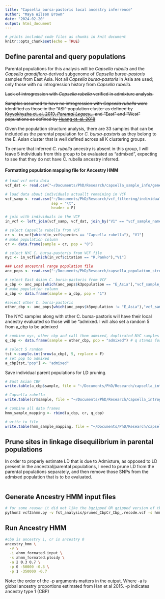 ```yaml
---
title: "Capsella bursa-pastoris local ancestry inferrence"
author: "Maya Wilson Brown"
date: "2024-02-20"
output: html_document
---
```

```r
# prints included code files as chunks in knit document
knitr::opts_chunk$set(echo = TRUE)
```

## Define parental and query populations
Parental populations for this analysis will be *Capsella rubella* and the *Capsella grandiflora*-derived subgenome of *Capsella bursa-pastoris* samples from East Asia. Not all *Capsella bursa-pastoris* in Asia are used; only those with no introgression history from *Capsella rubella*.

~~Lack of introgression with *Capsella rubella* verified in admixture analysis.~~

~~Samples assumed to have no introgression with *Capsella rubella* were identified as those in the "ASI" population cluster as defined by [Kryvokhyzha et. al. 2019, *Parental Legacy...*](https://doi.org/10.1371/journal.pgen.1007949) and "East" and "West" populations as defined by [Huang et. al. 2018](https://doi.org/10.1111/nph.15299)~~

Given the population structure analysis, there are 33 samples that can be included as the parental population for *C. bursa-pastoris* as they belong to the E. Asian cluster that is well defined across all K clustering groups.

To ensure that inferred *C. rubella* ancestry is absent in this group, I will leave 5 individuals from this group to be evaluated as "admixed", expecting to see that they do not have C. rubella ancestry inferred.

#### Formatting population mapping file for Ancestry HMM
```r
# load vcf meta data
vcf_dat <- read.csv("~/Documents/PhD/Research/capsella_sample_info/generated_mkwb/Capsella_vcf_metadata.txt", sep = "\t", header = T)

# load data about individuals actuallt remaining in VCF
vcf_samp <- read.csv("~/Documents/PhD/Research/vcf_filtering/individuals/vcf_samples.txt",
                     sep = "\t",
                     header = F)

# join with individuals in the VCF
in_vcf <- left_join(vcf_samp, vcf_dat, join_by("V1" == "vcf_sample_name"))

# select Capsella rubella from VCF
cr <- in_vcf[which(in_vcf$species == "Capsella rubella"), "V1"]
# make population column
cr <- data.frame(sample = cr, pop = "0")

# select NYC C. bursa-pastoris from VCF file
nyc <- in_vcf[which(in_vcf$citation == "R.Panko"),"V1"]

### Load ancestral range population file
anc_pops <- read.csv("~/Documents/PhD/Research/capsella_population_structure/cbp_pop_str.txt", header = T, sep = "\t")

# select East Asian C. bursa-pastoris from VCF
a_cbp <- anc_pops[which(anc_pops$k3population == "E_Asia"),"vcf_sample_name"]
# make population column
a_cbp <- data.frame(sample = a_cbp, pop = "1")

#select other C. bursa-pastoris
other_cbp <- anc_pops[which(anc_pops$k3population != "E_Asia"),"vcf_sample_name"]
```

The NYC samples along with other C. bursa-pastoris will have their local ancestry evaluated so those will be "admixed. I will also set a random 5 from a_cbp to be admixed
```r
# combine nyc, other cbp and call them admixed, duplicated NYC samples
q_cbp <- data.frame(sample = other_cbp, pop = "admixed") # q stands for query

# select 5 random
tst <-sample.int(nrow(a_cbp), 5, replace = F)
# set pop to admixed
a_cbp[tst,"pop"] <- "admixed"
```

Save individual parent populations for LD pruning.
```r
# East Asian CBP
write.table(a_cbp$sample, file = "~/Documents/PhD/Research/capsella_introgression/eAsia_cbp.txt", quote = F, row.names = F, col.names = F)

# Capsella rubella
write.table(cr$sample, file = "~/Documents/PhD/Research/capsella_introgression/c_rubella.txt", quote = F, row.names = F, col.names = F)
```


```r
# combine all data frames
hmm_sample_mapping <- rbind(a_cbp, cr, q_cbp)
```

```r
# write to file
write.table(hmm_sample_mapping, file = "~/Documents/PhD/Research/capsella_introgression/hmm_sample_mapping.txt", quote = F, row.names = F, col.names = F)
```

## Prune sites in linkage disequilibrium in parental populations

In order to properly estimate LD that is due to Admixture, as opposed to LD present in the ancestral/parental populations, I need to prune LD from the parental populations separately, and then remove those SNPs from the admixed population that is to be evaluated.

```bash
```

## Generate Ancestry HMM input files
```bash
# for some reason it did not like the bgzipped OR gzipped version of the vcf
python3 vcf2ahmm.py -v fst_analysis/pruned_CbpCr_Cbp_.recode.vcf -s hmm_sample_mapping.txt > ahmm_input.txt
```

## Run Ancestry HMM
```bash
#cbp is ancestry 1, cr is ancestry 0
ancestry_hmm \
  -v \
  -i ahmm_formated.input \
  -s ahmm_formated.ploidy \
  -a 2 0.3 0.7 \
  -p 0 -50000 -0.3 \
  -p 1 -350000 -0.7
```

Note: the order of the -p arguments matters in the output.
Where -a is global ancestry proportions estimated from Han et al 2015. -p indicates ancestry type 1 (CBP)
